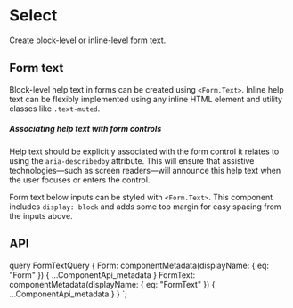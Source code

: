 


# Select

<p className="lead">Create block-level or inline-level form text.</p>

## Form text

Block-level help text in forms can be created using `<Form.Text>`. Inline help
text can be flexibly implemented using any inline HTML element and utility classes
like `.text-muted`.

<Callout>
  <h5>Associating help text with form controls</h5>
  Help text should be explicitly associated with the form control it relates to using
  the <code>aria-describedby</code> attribute. This will ensure that assistive technologies—such
  as screen readers—will announce this help text when the user focuses or enters
  the control.
</Callout>

Form text below inputs can be styled with `<Form.Text>`. This component includes
`display: block` and adds some top margin for easy spacing from the inputs above.

<ReactPlayground codeText={FormText} />

## API

<ComponentApi metadata={props.data.FormText} exportedBy={props.data.Form} />

  query FormTextQuery {
    Form: componentMetadata(displayName: { eq: "Form" }) {
      ...ComponentApi_metadata
    }
    FormText: componentMetadata(displayName: { eq: "FormText" }) {
      ...ComponentApi_metadata
    }
  }
`;
